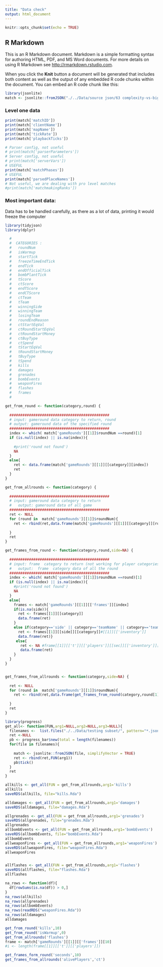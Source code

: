 ```yaml
---
title: "Data check"
output: html_document
---
```


```r
knitr::opts_chunk$set(echo = TRUE)
```

## R Markdown

This is an R Markdown document. Markdown is a simple formatting syntax for authoring HTML, PDF, and MS Word documents. For more details on using R Markdown see <http://rmarkdown.rstudio.com>.

When you click the **Knit** button a document will be generated that includes both content as well as the output of any embedded R code chunks within the document. You can embed an R code chunk like this:

```r
library(jsonlite)
match <- jsonlite::fromJSON("./../Data/source json/63 complexity-vs-big-nuke.json", simplifyVector = TRUE)
```
### Level one data
```r
print(match['matchID'])
print(match['clientName'])
print(match['mapName'])
print(match['tickRate'])
print(match['playbackTicks'])

```
```r
# Parser config, not useful
# print(match['parserParameters'])
# Server config, not useful
# print(match['serverVars'])
# USEFUL
print(match['matchPhases'])
# USEFUL
print(match['parsedPlaceNames'])
# Not useful, we are dealing with pro level matches
#print(match['matchmakingRanks'])


```
### Most important data:

Data has to be handled carefully, as there as a lot of data, printing it would freeze the computer

```r
library(tidyjson)
library(dplyr)

  # 
  #  CATEGORIES :
  #   roundNum 
  #   isWarmup
  #   startTick
  #   freezeTimeEndTick
  #   endTick
  #   endOfficialTick
  #   bombPlantTick
  #   tScore
  #   ctScore
  #   endTScore
  #   endCTScore
  #   ctTeam
  #   tTeam
  #   winningSide
  #   winningTeam
  #   losingTeam
  #   roundEndReason
  #   ctStartEqVal
  #   ctRoundStartEqVal
  #   ctRoundStartMoney
  #   ctBuyType
  #   ctSpend
  #   tStartEqVal
  #   tRoundStartMoney
  #   tBuyType
  #   tSpend
  #   kills
  #   damages
  #   grenades
  #   bombEvents
  #   weaponFires
  #   flashes
  #   frames
  #

get_from_round <- function(category,round) {
  
  ##############################################
  # input: gameround data category to return, round
  # output: gameround data of the specified round
  ##############################################
  index <- which( match['gameRounds'][[1]]$roundNum ==round)[1]
  if (is.null(index) || is.na(index)){
    
    #print('round not found')
    NA
  }
  else{
    ret <- data.frame(match['gameRounds'][[1]][[category]][index])
    ret
  }
}

get_from_allrounds <- function(category) {
  
  ##############################################
  # input: gameround data category to return
  #   output: gameround data of all game
  ##############################################
  ret <- NULL
  for (round in  match['gameRounds'][[1]]$roundNum){
    ret <- rbind(ret,data.frame(match['gameRounds'][[1]][[category]][round[1]]))
    
  }
  ret
}

get_frames_from_round <- function(category,round,side=NA) {
  
  ##############################################
  # input: frame  category to return (not working for player categories)
  #   output:  frame  category data of all the round
  ##############################################
  index <- which( match['gameRounds'][[1]]$roundNum ==round)[1]
  if (is.null(index) || is.na(index)){
    #print('round not found')
    NA
  }
  else{
    frames <- match['gameRounds'][[1]][['frames']][index]
    if(is.na(side)){
      ret <- frames[[1]][[category]]
      data.frame(ret)
    }
    else if(category=='side' || category=='teamName' || category=='teamEqVal' || category=='positionToken' ||category=='alivePlayers' || category=='totalUtility'){
      ret <- frames[[1]][[side]][[category]]#[[1]][['inventory']]
      data.frame(ret)}
     else{
       ret <- NA #frame[[1]][['t']][['players']][[sec]][['inventory']][player_num]
       data.frame(ret)
    }
  }
}


get_frames_from_allrounds <- function(category,side=NA) {
  
  ret <- NULL
  for (round in  match['gameRounds'][[1]]$roundNum){
    ret <- rbind(ret,data.frame(get_frames_from_round(category,round[1],side)))
    
  }
  ret
}
```

```r

library(progress)
get_all<- function(FUN,arg1=NULL,arg2=NULL,arg3=NULL){
  filenames <-  list.files("./../Data/testing subset/", pattern="*.json", full.names=TRUE)
  ret <-NULL
  pb <- progress_bar$new(total = length(filenames))
  for(file in filenames){
    
    match <- jsonlite::fromJSON(file, simplifyVector = TRUE)
    ret <- rbind(ret,FUN(arg1))
    pb$tick()
  }
  ret
}
```
```r
allkills <- get_all(FUN = get_from_allrounds,arg1='kills')
allkills
saveRDS(allkills, file="kills.Rda")

alldamages <- get_all(FUN = get_from_allrounds,arg1='damages')
saveRDS(alldamages, file="damages.Rda")

allgrenades <- get_all(FUN = get_from_allrounds,arg1='grenades')
saveRDS(allgrenades, file="grenades.Rda")
allgrenades
allbombEvents <- get_all(FUN = get_from_allrounds,arg1='bombEvents')
saveRDS(allbombEvents, file="bombEvents.Rda")
allbombEvents
allweaponFires <- get_all(FUN = get_from_allrounds,arg1='weaponFires')
saveRDS(allweaponFires, file="weaponFires.Rda")
allweaponFires


allflashes <- get_all(FUN = get_from_allrounds,arg1='flashes')
saveRDS(allflashes, file="flashes.Rda")
allflashes
```
```r
na_rows <- function(df){
  df[rowSums(is.na(df)) > 0,]
}
na_rows(allkills)
na_rows(allgrenades)
na_rows(allbombEvents)
na_rows(readRDS("weaponFires.Rda"))
na_rows(alldamages)
alldamages
```

```r
get_from_round('kills',10)
get_from_round('isWarmup',0)
get_from_allrounds('flashes')
frame <- match['gameRounds'][[1]][['frames']][10]
#i <- length(frame[[1]][['t']][['players']])

get_frames_form_round('seconds',10)
get_frames_from_allrounds('alivePlayers','ct')
```


